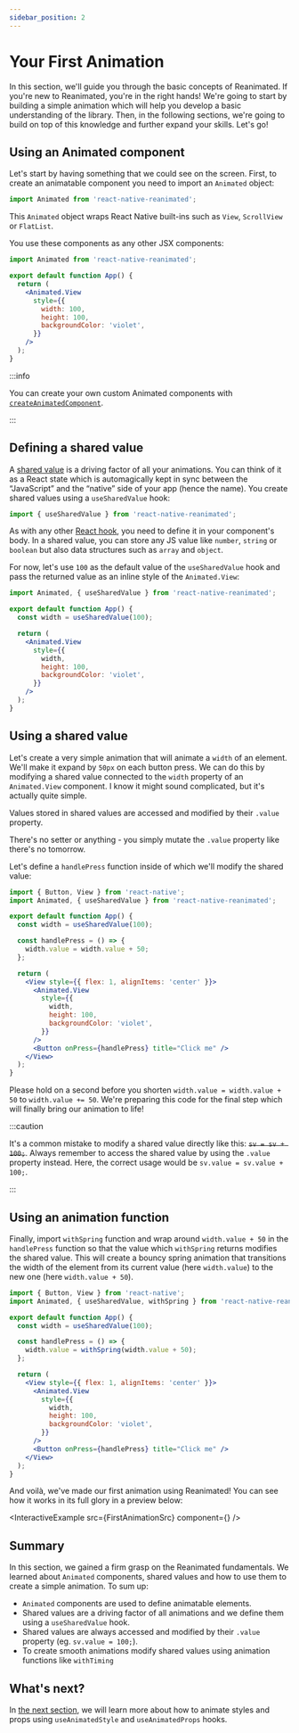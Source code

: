 ```yaml
---
sidebar_position: 2
---
```


# Your First Animation

In this section, we'll guide you through the basic concepts of Reanimated. If you're new to Reanimated, you're in the right hands! We're going to start by building a simple animation which will help you develop a basic understanding of the library. Then, in the following sections, we're going to build on top of this knowledge and further expand your skills. Let's go!

## Using an Animated component

Let's start by having something that we could see on the screen. First, to create an animatable component you need to import an `Animated` object:

```jsx
import Animated from 'react-native-reanimated';
```

This `Animated` object wraps React Native built-ins such as `View`, `ScrollView` or `FlatList`.

You use these components as any other JSX components:

```jsx {5}
import Animated from 'react-native-reanimated';

export default function App() {
  return (
    <Animated.View
      style={{
        width: 100,
        height: 100,
        backgroundColor: 'violet',
      }}
    />
  );
}
```

:::info

You can create your own custom Animated components with [`createAnimatedComponent`](/docs/core/createAnimatedComponent).

:::

## Defining a shared value

A [shared value](/docs/fundamentals/glossary#shared-value) is a driving factor of all your animations. You can think of it as a React state which is automagically kept in sync between the “JavaScript” and the “native” side of your app (hence the name). You create shared values using a `useSharedValue` hook:

```jsx
import { useSharedValue } from 'react-native-reanimated';
```

As with any other [React hook](https://reactjs.org/docs/hooks-rules.html), you need to define it in your component's body. In a shared value, you can store any JS value like `number`, `string` or `boolean` but also data structures such as `array` and `object`.

For now, let's use `100` as the default value of the `useSharedValue` hook and pass the returned value as an inline style of the `Animated.View`:

```jsx {4,9}
import Animated, { useSharedValue } from 'react-native-reanimated';

export default function App() {
  const width = useSharedValue(100);

  return (
    <Animated.View
      style={{
        width,
        height: 100,
        backgroundColor: 'violet',
      }}
    />
  );
}
```

## Using a shared value

Let's create a very simple animation that will animate a `width` of an element. We'll make it expand by `50px` on each button press. We can do this by modifying a shared value connected to the `width` property of an `Animated.View` component. I know it might sound complicated, but it's actually quite simple.

Values stored in shared values are accessed and modified by their `.value` property.

There's no setter or anything - you simply mutate the `.value` property like there's no tomorrow.

Let's define a `handlePress` function inside of which we'll modify the shared value:

```jsx {8,20}
import { Button, View } from 'react-native';
import Animated, { useSharedValue } from 'react-native-reanimated';

export default function App() {
  const width = useSharedValue(100);

  const handlePress = () => {
    width.value = width.value + 50;
  };

  return (
    <View style={{ flex: 1, alignItems: 'center' }}>
      <Animated.View
        style={{
          width,
          height: 100,
          backgroundColor: 'violet',
        }}
      />
      <Button onPress={handlePress} title="Click me" />
    </View>
  );
}
```

Please hold on a second before you shorten `width.value = width.value + 50` to `width.value += 50`. We're preparing this code for the final step which will finally bring our animation to life!

:::caution

It's a common mistake to modify a shared value directly like this: ~~`sv = sv + 100;`~~. Always remember to access the shared value by using the `.value` property instead. Here, the correct usage would be `sv.value = sv.value + 100;`.

:::

## Using an animation function

Finally, import `withSpring` function and wrap around `width.value + 50` in the `handlePress` function so that the value which `withSpring` returns modifies the shared value. This will create a bouncy spring animation that transitions the width of the element from its current value (here `width.value`) to the new one (here `width.value + 50`).

```jsx {2,8}
import { Button, View } from 'react-native';
import Animated, { useSharedValue, withSpring } from 'react-native-reanimated';

export default function App() {
  const width = useSharedValue(100);

  const handlePress = () => {
    width.value = withSpring(width.value + 50);
  };

  return (
    <View style={{ flex: 1, alignItems: 'center' }}>
      <Animated.View
        style={{
          width,
          height: 100,
          backgroundColor: 'violet',
        }}
      />
      <Button onPress={handlePress} title="Click me" />
    </View>
  );
}
```

And voilà, we've made our first animation using Reanimated! You can see how it works in its full glory in a preview below:


<InteractiveExample src={FirstAnimationSrc} component={<FirstAnimation />} />

## Summary

In this section, we gained a firm grasp on the Reanimated fundamentals. We learned about `Animated` components, shared values and how to use them to create a simple animation. To sum up:

- `Animated` components are used to define animatable elements.
- Shared values are a driving factor of all animations and we define them using a `useSharedValue` hook.
- Shared values are always accessed and modified by their `.value` property (eg. `sv.value = 100;`).
- To create smooth animations modify shared values using animation functions like `withTiming`

## What's next?

In [the next section](/docs/fundamentals/animating-styles-and-props), we will learn more about how to animate styles and props using `useAnimatedStyle` and `useAnimatedProps` hooks.
